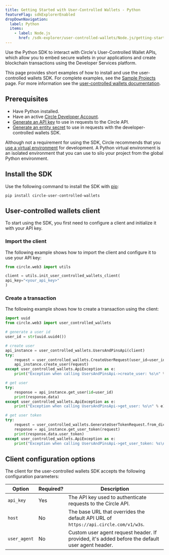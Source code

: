 ```yaml
---
title: Getting Started with User-Controlled Wallets - Python
featureFlag: sdkExplorerEnabled
dropDownNavigation:
  label: Python
  items:
    - label: Node.js
      href: /sdk-explorer/user-controlled-wallets/Node.js/getting-started
---
```


Use the Python SDK to interact with Circle's User-Controlled Wallet APIs, which
allow you to embed secure wallets in your applications and create blockchain
transactions using the Developer Services platform.

This page provides short examples of how to install and use the user-controlled
wallets SDK. For complete examples, see the [Sample Projects](/sample-projects)
page. For more information see the
[user-controlled wallets documentation](/wallets/user-controlled).

## Prerequisites

- Have Python installed.
- Have an active [Circle Developer Account](https://console.circle.com/).
- [Generate an API key](https://developers.circle.com/w3s/web3-services-api-client-keys-auth)
  to use in requests to the Circle API.
- [Generate an entity secret](https://developers.circle.com/wallets/dev-controlled/register-entity-secret)
  to use in requests with the developer-controlled wallets SDK.

Although not a requirement for using the SDK, Circle recommends that you
[use a virtual environment](https://packaging.python.org/en/latest/guides/installing-using-pip-and-virtual-environments/)
for development. A Python virtual environment is an isolated environment that
you can use to silo your project from the global Python environment.

## Install the SDK

Use the following command to install the SDK with
[pip](https://pypi.org/project/pip/):

```shell Shell
pip install circle-user-controlled-wallets
```

## User-controlled wallets client

To start using the SDK, you first need to configure a client and initialize it
with your API key.

### Import the client

The following example shows how to import the client and configure it to use
your API key:

```python Python
from circle.web3 import utils

client = utils.init_user_controlled_wallets_client(
api_key="<your_api_key>"
)
```

### Create a transaction

The following example shows how to create a transaction using the client:

```python Python
import uuid
from circle.web3 import user_controlled_wallets

# generate a user id
user_id = str(uuid.uuid4())

# create user
api_instance = user_controlled_wallets.UsersAndPinsApi(client)
try:
    request = user_controlled_wallets.CreateUserRequest(user_id=user_id)
    api_instance.create_user(request)
except user_controlled_wallets.ApiException as e:
    print("Exception when calling UsersAndPinsApi->create_user: %s\n" % e)

# get user
try:
    response = api_instance.get_user(id=user_id)
    print(response.data)
except user_controlled_wallets.ApiException as e:
    print("Exception when calling UsersAndPinsApi->get_user: %s\n" % e)

# get user token
try:
    request = user_controlled_wallets.GenerateUserTokenRequest.from_dict({"userId": user_id})
    response = api_instance.get_user_token(request)
    print(response.data.user_token)
except user_controlled_wallets.ApiException as e:
    print("Exception when calling UsersAndPinsApi->get_user_token: %s\n" % e)
```

## Client configuration options

The client for the user-controlled wallets SDK accepts the following
configuration parameters:

| **Option**   | **Required?** | **Description**                                                                                 |
| ------------ | ------------- | ----------------------------------------------------------------------------------------------- |
| `api_key`    | Yes           | The API key used to authenticate requests to the Circle API.                                    |
| `host`       | No            | The base URL that overrides the default API URL of `https://api.circle.com/v1/w3s`.             |
| `user_agent` | No            | Custom user agent request header. If provided, it's added before the default user agent header. |
